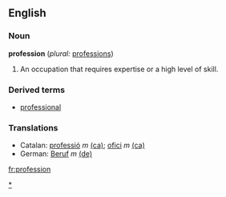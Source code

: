 ==English==

===Noun===
'''profession'''  (''plural:'' [[professions]])
#An occupation that requires expertise or a high level of skill.

===Derived terms===
*[[professional]]

===Translations===
*Catalan: [[professió]] ''m'' [[:ca:professió|(ca)]]; [[ofici]] ''m'' [[:ca:ofici|(ca)]] 
*German: [[Beruf]] ''m'' [[:de:Beruf|(de)]]

[[Category:Professions|*]]

[[fr:profession]]